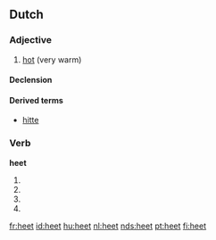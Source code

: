 ==Dutch==
===Adjective===
{{nl-adj|heter}}

# [[hot]] (very warm)

====Declension====
{{nl-decl-adj|hete}}

====Derived terms====
* [[hitte]]

===Verb===
'''heet'''

# {{nl-verb-form|p=first|n=singular|t=present|heten}}
# {{nl-verb-form|p=second|n=singular|t=present|heten}}
# {{nl-verb-form|p=third|n=singular|t=present|heten}}
# {{nl-verb-form|m=imperative|heten}}

[[fr:heet]]
[[id:heet]]
[[hu:heet]]
[[nl:heet]]
[[nds:heet]]
[[pt:heet]]
[[fi:heet]]